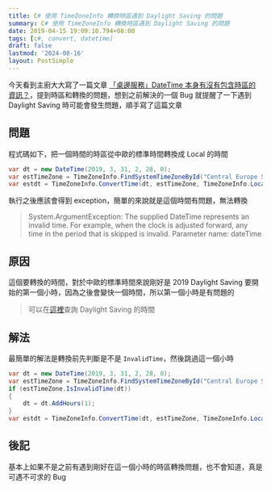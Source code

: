 ```yaml
---
title: C# 使用 TimeZoneInfo 轉換時區遇到 Daylight Saving 的問題
summary: C# 使用 TimeZoneInfo 轉換時區遇到 Daylight Saving 的問題
date: 2019-04-15 19:09:10.794+08:00
tags: [c#, convert, datetime]
draft: false
lastmod: '2024-08-16'
layout: PostSimple
---
```


今天看到主廚大大寫了一篇文章 [「桌邊服務」DateTime 本身有沒有包含時區的資訊？](https://dotblogs.com.tw/supershowwei/2019/04/15/095324)，提到時區和轉換的問題，想到之前解決的一個 Bug 就提醒了一下遇到 Daylight Saving 時可能會發生問題，順手寫了這篇文章

## 問題

程式碼如下，把一個時間的時區從中歐的標準時間轉換成 Local 的時間

```csharp
var dt = new DateTime(2019, 3, 31, 2, 28, 0);
var estTimeZone = TimeZoneInfo.FindSystemTimeZoneById("Central Europe Standard Time");
var estdt = TimeZoneInfo.ConvertTime(dt, estTimeZone, TimeZoneInfo.Local);
```

執行之後應該會得到 exception，簡單的來說就是這個時間有問題，無法轉換

> System.ArgumentException: The supplied DateTime represents an invalid time. For example, when the clock is adjusted forward, any time in the period that is skipped is invalid.
> Parameter name: dateTime

## 原因

這個要轉換的時間，對於中歐的標準時間來說剛好是 2019 Daylight Saving 要開始的第一個小時，因為之後會變快一個時間，所以第一個小時是有問題的

> 可以在[這裡](https://time.artjoey.com/)查詢 Daylight Saving 的時間

## 解法

最簡單的解法是轉換前先判斷是不是 `InvalidTime`，然後跳過這一個小時

```csharp
var dt = new DateTime(2019, 3, 31, 2, 28, 0);
var estTimeZone = TimeZoneInfo.FindSystemTimeZoneById("Central Europe Standard Time");
if (estTimeZone.IsInvalidTime(dt))
{
	dt = dt.AddHours(1);
}
var estdt = TimeZoneInfo.ConvertTime(dt, estTimeZone, TimeZoneInfo.Local);
```

## 後記

基本上如果不是之前有遇到剛好在這一個小時的時區轉換問題，也不會知道，真是可遇不可求的 Bug
